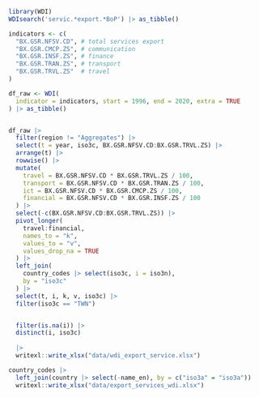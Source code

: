

```r
library(WDI)
WDIsearch('servic.*export.*BoP') |> as_tibble()

indicators <- c(
  "BX.GSR.NFSV.CD", # total services export
  "BX.GSR.CMCP.ZS", # communication
  "BX.GSR.INSF.ZS", # finance
  "BX.GSR.TRAN.ZS", # transport
  "BX.GSR.TRVL.ZS"  # travel
)

df_raw <- WDI(
  indicator = indicators, start = 1996, end = 2020, extra = TRUE
) |> as_tibble()


df_raw |>
  filter(region != "Aggregates") |>
  select(t = year, iso3c, BX.GSR.NFSV.CD:BX.GSR.TRVL.ZS) |>
  arrange(t) |>
  rowwise() |>
  mutate(
    travel = BX.GSR.NFSV.CD * BX.GSR.TRVL.ZS / 100,
    transport = BX.GSR.NFSV.CD * BX.GSR.TRAN.ZS / 100,
    ict = BX.GSR.NFSV.CD * BX.GSR.CMCP.ZS / 100,
    financial = BX.GSR.NFSV.CD * BX.GSR.INSF.ZS / 100
  ) |>
  select(-c(BX.GSR.NFSV.CD:BX.GSR.TRVL.ZS)) |>
  pivot_longer(
    travel:financial,
    names_to = "k",
    values_to = "v",
    values_drop_na = TRUE
  ) |>
  left_join(
    country_codes |> select(iso3c, i = iso3n),
    by = "iso3c"
  ) |>
  select(t, i, k, v, iso3c) |>
  filter(iso3c == "TWN")


  filter(is.na(i)) |>
  distinct(i, iso3c)
  
  |>
  writexl::write_xlsx("data/wdi_export_service.xlsx")

country_codes |>
  left_join(country |> select(-name_en), by = c("iso3a" = "iso3a"))
  writexl::write_xlsx("data/export_services_wdi.xlsx")

```